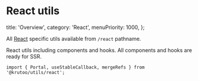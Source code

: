 # React utils

  title: 'Overview',
  category: 'React',
  menuPriority: 1000,
};

All [React](https://react.dev/) specific utils available from `/react` pathname.

React utils including components and hooks. All components and hooks are ready for SSR.

```tsx
import { Portal, useStableCallback, mergeRefs } from '@krutoo/utils/react';
```

